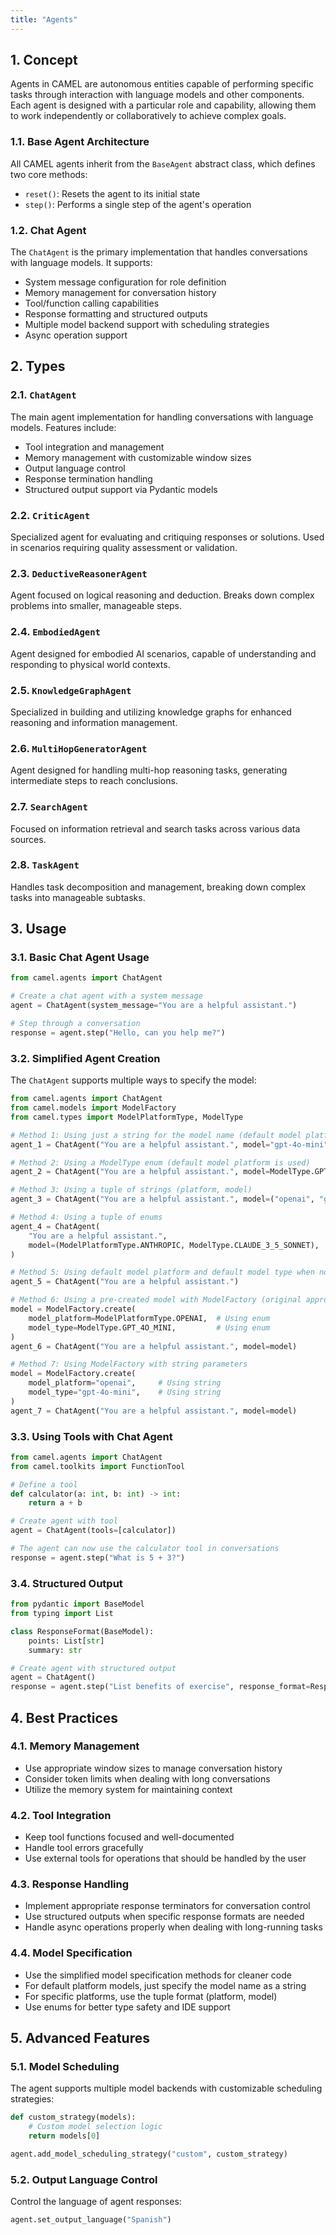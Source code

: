 ```yaml
---
title: "Agents"
---
```


## 1. Concept

Agents in CAMEL are autonomous entities capable of performing specific tasks through interaction with language models and other components. Each agent is designed with a particular role and capability, allowing them to work independently or collaboratively to achieve complex goals.

### 1.1. Base Agent Architecture
All CAMEL agents inherit from the `BaseAgent` abstract class, which defines two core methods:
- `reset()`: Resets the agent to its initial state
- `step()`: Performs a single step of the agent's operation

### 1.2. Chat Agent
The `ChatAgent` is the primary implementation that handles conversations with language models. It supports:
- System message configuration for role definition
- Memory management for conversation history
- Tool/function calling capabilities
- Response formatting and structured outputs
- Multiple model backend support with scheduling strategies
- Async operation support

## 2. Types

### 2.1. `ChatAgent`
The main agent implementation for handling conversations with language models. Features include:
- Tool integration and management
- Memory management with customizable window sizes
- Output language control
- Response termination handling
- Structured output support via Pydantic models

### 2.2. `CriticAgent`
Specialized agent for evaluating and critiquing responses or solutions. Used in scenarios requiring quality assessment or validation.

### 2.3. `DeductiveReasonerAgent`
Agent focused on logical reasoning and deduction. Breaks down complex problems into smaller, manageable steps.

### 2.4. `EmbodiedAgent`
Agent designed for embodied AI scenarios, capable of understanding and responding to physical world contexts.

### 2.5. `KnowledgeGraphAgent`
Specialized in building and utilizing knowledge graphs for enhanced reasoning and information management.

### 2.6. `MultiHopGeneratorAgent`
Agent designed for handling multi-hop reasoning tasks, generating intermediate steps to reach conclusions.

### 2.7. `SearchAgent`
Focused on information retrieval and search tasks across various data sources.

### 2.8. `TaskAgent`
Handles task decomposition and management, breaking down complex tasks into manageable subtasks.

## 3. Usage

### 3.1. Basic Chat Agent Usage
```python
from camel.agents import ChatAgent

# Create a chat agent with a system message
agent = ChatAgent(system_message="You are a helpful assistant.")

# Step through a conversation
response = agent.step("Hello, can you help me?")
```

### 3.2. Simplified Agent Creation
The `ChatAgent` supports multiple ways to specify the model:

```python
from camel.agents import ChatAgent
from camel.models import ModelFactory
from camel.types import ModelPlatformType, ModelType

# Method 1: Using just a string for the model name (default model platform is used)
agent_1 = ChatAgent("You are a helpful assistant.", model="gpt-4o-mini")

# Method 2: Using a ModelType enum (default model platform is used)
agent_2 = ChatAgent("You are a helpful assistant.", model=ModelType.GPT_4O_MINI)

# Method 3: Using a tuple of strings (platform, model)
agent_3 = ChatAgent("You are a helpful assistant.", model=("openai", "gpt-4o-mini"))

# Method 4: Using a tuple of enums
agent_4 = ChatAgent(
    "You are a helpful assistant.",
    model=(ModelPlatformType.ANTHROPIC, ModelType.CLAUDE_3_5_SONNET),
)

# Method 5: Using default model platform and default model type when none is specified
agent_5 = ChatAgent("You are a helpful assistant.")

# Method 6: Using a pre-created model with ModelFactory (original approach)
model = ModelFactory.create(
    model_platform=ModelPlatformType.OPENAI,  # Using enum
    model_type=ModelType.GPT_4O_MINI,         # Using enum
)
agent_6 = ChatAgent("You are a helpful assistant.", model=model)

# Method 7: Using ModelFactory with string parameters
model = ModelFactory.create(
    model_platform="openai",     # Using string
    model_type="gpt-4o-mini",    # Using string
)
agent_7 = ChatAgent("You are a helpful assistant.", model=model)
```

### 3.3. Using Tools with Chat Agent
```python
from camel.agents import ChatAgent
from camel.toolkits import FunctionTool

# Define a tool
def calculator(a: int, b: int) -> int:
    return a + b

# Create agent with tool
agent = ChatAgent(tools=[calculator])

# The agent can now use the calculator tool in conversations
response = agent.step("What is 5 + 3?")
```

### 3.4. Structured Output
```python
from pydantic import BaseModel
from typing import List

class ResponseFormat(BaseModel):
    points: List[str]
    summary: str

# Create agent with structured output
agent = ChatAgent()
response = agent.step("List benefits of exercise", response_format=ResponseFormat)
```

## 4. Best Practices

### 4.1. Memory Management
- Use appropriate window sizes to manage conversation history
- Consider token limits when dealing with long conversations
- Utilize the memory system for maintaining context

### 4.2. Tool Integration
- Keep tool functions focused and well-documented
- Handle tool errors gracefully
- Use external tools for operations that should be handled by the user

### 4.3. Response Handling
- Implement appropriate response terminators for conversation control
- Use structured outputs when specific response formats are needed
- Handle async operations properly when dealing with long-running tasks

### 4.4. Model Specification
- Use the simplified model specification methods for cleaner code
- For default platform models, just specify the model name as a string
- For specific platforms, use the tuple format (platform, model)
- Use enums for better type safety and IDE support

## 5. Advanced Features

### 5.1. Model Scheduling
The agent supports multiple model backends with customizable scheduling strategies:
```python
def custom_strategy(models):
    # Custom model selection logic
    return models[0]

agent.add_model_scheduling_strategy("custom", custom_strategy)
```

### 5.2. Output Language Control
Control the language of agent responses:
```python
agent.set_output_language("Spanish")
```

